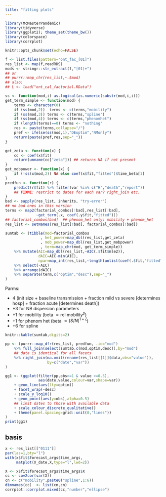 ```yaml
---
title: "fitting plots"
---
```


```r
library(McMasterPandemic)
library(tidyverse)
library(ggplot2); theme_set(theme_bw())
library(colorspace)
library(corrplot)
```

```r
knitr::opts_chunk$set(echo=FALSE)
```

```r
f <- list.files(pattern="ont_fac_[01]")
res_list <- map(f,readRDS)
mods <- stringr::str_extract(f,"[01]+")
## or
## purrr::map_chr(res_list,~.$mod)
## also: 
## L <- load("ont_cal_factorial.RData")
```

```r
ss <- function(mod,i) as.logical(as.numeric(substr(mod,i,i)))
get_term_simple <- function(mod) {
    terms <- character(0)
    if (ss(mod,2))  terms <- c(terms,"mobility")
    if (ss(mod,3)) terms <- c(terms,"spline")
    if (ss(mod,4)) terms <- c(terms,"phenomhet")
    if (length(terms)==0) terms <- "nothing"
    res <- paste(terms,collapse="/")
    pref <- ifelse(ss(mod,1),"DEoptim","NMonly")
    return(paste(pref,res,sep="_"))
}

get_zeta <- function(x) {
    cc <- coef(x$fit)
    return(unname(cc["zeta"])) ## returns NA if not present
}
get_mobpower <- function(x) {
    if (!ss(x$mod,2)) NA else coef(x$fit,"fitted")$time_beta[1]
}
predfun <- function(r) {
    predict(r$fit) %>% filter(var %in% c("H","death","report"))
    ## FIXME: restrict to dates for each var? right_join etc.
}
bad <- sapply(res_list, inherits, "try-error")
## no bad ones in this version
terms <- map2(factorial_combos[!bad],res_list[!bad],
              ~get_term(.x, coef(.y$fit,"fitted")))
## factorial_combos[bad]  ## phenom_het only; mobility + phenom_het
res_list <- setNames(res_list[!bad], factorial_combos[!bad])
```

```r
sumtab <- (tibble(mod=factorial_combos
                , het_power=map_dbl(res_list,get_zeta)
                , mob_power=map_dbl(res_list,get_mobpower)
                , term=map_chr(mod, get_term_simple))
    %>% mutate(AIC=map_dbl(res_list,~AIC(.$fit$mle2)),
               dAIC=AIC-min(AIC),
               npar=map_int(res_list,~length(unlist(coef(.$fit,"fitted")))))
    %>% select(-AIC)
    %>% arrange(dAIC)
    %>% separate(term,c("optim","desc"),sep="_")
)
```

Parms: 

- 4 (init size + baseline transmission + fraction mild vs severe [determines hosp] + fraction acute [determines death])
- +3 for NB dispersion parameters
- +1 for mobility (beta $\propto \text{rel mobility}^p$)
- +1 for phenom het (beta $\propto (S/N)^{1+\zeta}$)
- +6 for spline

```r
knitr::kable(sumtab,digits=2)
```

```r
pp <- (purrr::map_dfr(res_list, predfun, .id="mod")
    %>% full_join(select(sumtab,c(mod,optim,desc)),by="mod")
    ## data is identical for all facets
    %>% right_join(na.omit(rename(res_list[[1]]$data,obs="value")),
                   by=c("date","var"))
)
```

```r
gg1 <- (ggplot(filter(pp,obs>=1 & value >=0.5),
               aes(date,value,colour=var,shape=var))
    + geom_line(aes(lty=optim))
    + facet_wrap(~desc)
    + scale_y_log10()
    + geom_point(aes(y=obs),alpha=0.5)
    ## limit dates to those with available data
    + scale_colour_discrete_qualitative()
    + theme(panel.spacing=grid::unit(0,"lines"))
)
print(gg1)
```

## basis

```r
x <- res_list[["0111"]]
par(las=1,bty="l")
with(x$fit$forecast_args$time_args,
     matplot(X_date,X,type="l",lwd=2))
```

```r
X <- x$fit$forecast_args$time_args$X
cc <- cov2cor(var(X))
cn <- c("mobility",paste0("spline",1:6))
dimnames(cc)  <- list(cn,cn)
corrplot::corrplot.mixed(cc,"number","ellipse")
```
